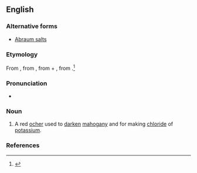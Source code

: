 ==English==

===Alternative forms===
* [[Abraum salts]]

===Etymology===
From {{etyl|de|en}} {{term|abräumen||to remove|lang=de}}, from {{term|ab||from|lang=de}}, from {{etyl|goh|en}} {{term|aba||away|lang=goh}} + {{etyl|de|en}} {{term|raum||space|lang=de}}, from {{etyl|goh|en}} {{term|rūm|lang=goh}}.<ref>{{reference-book | last =| first = | authorlink =  | coauthors =  | editor =Gove, Philip Babcock    | others =  | title = Webster's Third International Dictionary of the English Language Unabridged | origdate =  | origyear = 1909 | origmonth =  | url =  | format =  | accessdate =  | accessyear =  | accessmonth =  | edition =  | date =  | year =1976  | month =  | publisher =G. & C. Merriam Co.  | location = Springfield, MA | language =  | id =  | doi = | isbn =0-87779-101-5 | lccn = | ol = | pages =5| chapter =  | chapterurl =  | quote =}}</ref>

===Pronunciation===
* {{a|US}} {{IPA|/ˈɑˌpɹaʊm/}}

===Noun===
{{en-noun|-}}

# A red [[ocher]] used to [[darken]] [[mahogany]] and for making [[chloride]] of [[potassium]].

===References===
<references/>